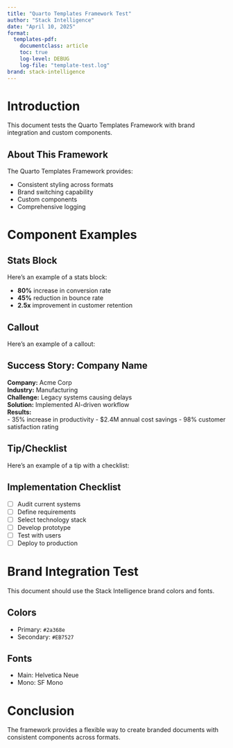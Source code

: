 ```yaml
---
title: "Quarto Templates Framework Test"
author: "Stack Intelligence"
date: "April 10, 2025"
format: 
  templates-pdf:
    documentclass: article
    toc: true
    log-level: DEBUG
    log-file: "template-test.log"
brand: stack-intelligence
---
```


# Introduction

This document tests the Quarto Templates Framework with brand integration and custom components.

## About This Framework

The Quarto Templates Framework provides:

- Consistent styling across formats
- Brand switching capability
- Custom components
- Comprehensive logging

# Component Examples

## Stats Block

Here's an example of a stats block:

::: {.stats-block title="Key Performance Metrics"}
- **80%** increase in conversion rate
- **45%** reduction in bounce rate
- **2.5x** improvement in customer retention
:::

## Callout

Here's an example of a callout:

::: {.callout-success}
## Success Story: Company Name

**Company:** Acme Corp  
**Industry:** Manufacturing  
**Challenge:** Legacy systems causing delays  
**Solution:** Implemented AI-driven workflow  
**Results:**  
- 35% increase in productivity
- $2.4M annual cost savings
- 98% customer satisfaction rating
:::

## Tip/Checklist

Here's an example of a tip with a checklist:

::: {.callout-tip}
## Implementation Checklist

- [ ] Audit current systems
- [ ] Define requirements
- [ ] Select technology stack
- [ ] Develop prototype
- [ ] Test with users
- [ ] Deploy to production
:::

# Brand Integration Test

This document should use the Stack Intelligence brand colors and fonts.

## Colors

- Primary: `#2a368e`
- Secondary: `#EB7527`

## Fonts

- Main: Helvetica Neue
- Mono: SF Mono

# Conclusion

The framework provides a flexible way to create branded documents with consistent components across formats.